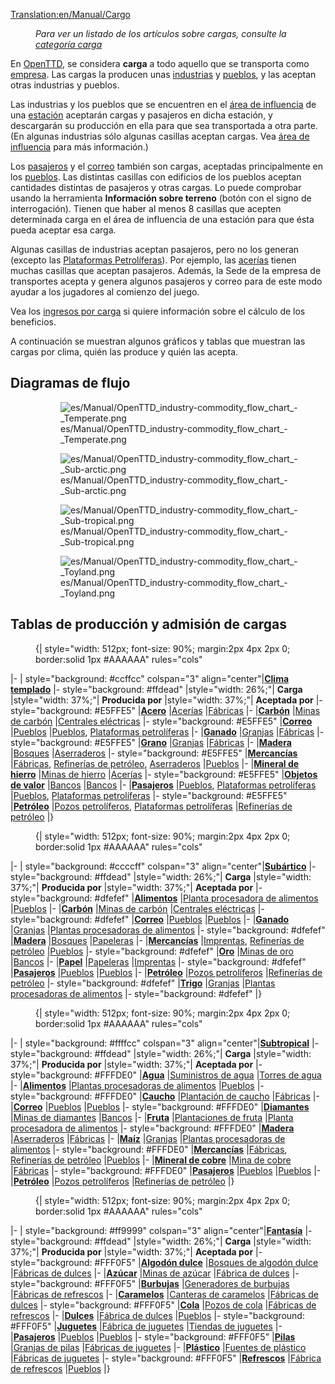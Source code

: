 [[Translation:en/Manual/Cargo]]
{{es/Manual/Tabla de contenido}}
:''Para ver un listado de los artículos sobre cargas, consulte la [[:Category:es/Carga|categoría carga]]''

En [[es/Manual/Main Page|OpenTTD]], se considera '''carga''' a todo aquello que se transporta como [[es/Manual/Empresa de transporte|empresa]]. Las cargas la producen unas [[es/Manual/Industrias|industrias]] y [[es/Manual/Pueblo|pueblos]], y las aceptan otras industrias y pueblos.

Las industrias y los pueblos que se encuentren en el [[es/Manual/Área de influencia|área de influencia]] de una [[es/Manual/Estaciones|estación]] aceptarán cargas y pasajeros en dicha estación, y descargarán su producción en ella para que sea transportada a otra parte. (En algunas industrias sólo algunas casillas aceptan cargas. Vea [[es/Manual/Área de influencia|área de influencia]] para más información.)

Los [[es/Manual/Base Set/Cargos/Pasajeros|pasajeros]] y el [[es/Manual/Base Set/Cargos/Correo|correo]] también son cargas, aceptadas principalmente en los [[es/Manual/Pueblo|pueblos]]. Las distintas casillas con edificios de los pueblos aceptan cantidades distintas de pasajeros y otras cargas. Lo puede comprobar usando la herramienta '''Información sobre terreno''' (botón con el signo de interrogación). Tienen que haber al menos 8 casillas que acepten determinada carga en el área de influencia de una estación para que ésta pueda aceptar esa carga.

Algunas casillas de industrias aceptan pasajeros, pero no los generan (excepto las [[es/Manual/Base Set/Industries/Plataforma petrolífera|Plataformas Petrolíferas]]). Por ejemplo, las [[es/Manual/Base Set/Industries/Acería|acerías]] tienen muchas casillas que aceptan pasajeros. Además, la Sede de la empresa de transportes acepta y genera algunos pasajeros y correo para de este modo ayudar a los jugadores al comienzo del juego.

Vea los [[es/Manual/Game Mechanics/Ingresos por carga|ingresos por carga]] si quiere información sobre el cálculo de los beneficios.

A continuación se muestran algunos gráficos y tablas que muestran las cargas por clima, quién las produce y quién las acepta.

<div style="clear:both;"><!--this div puts the flowcharts in a more beautiful arrangement on higher (1280x1024) resolutions--></div>
==Diagramas de flujo==
:[[File:es/Manual/OpenTTD industry-commodity flow chart - Temperate.png|border]]

:[[File:es/Manual/OpenTTD industry-commodity flow chart - Sub-arctic.png|border]]

:[[File:es/Manual/OpenTTD industry-commodity flow chart - Sub-tropical.png|border]]

:[[File:es/Manual/OpenTTD industry-commodity flow chart - Toyland.png|border]]

==Tablas de producción y admisión de cargas==
:{| {{en/Wikitable}} style="width: 512px; font-size: 90%; margin:2px 4px 2px 0; border:solid 1px #AAAAAA" rules="cols"
|- 
| style="background: #ccffcc" colspan="3" align="center"|'''[[es/Manual/Clima|Clima templado]]'''
|- style="background: #ffdead"
|style="width: 26%;"| '''Carga'''
|style="width: 37%;"| '''Producida por'''
|style="width: 37%;"| '''Aceptada por'''
|- style="background: #E5FFE5"
|'''[[es/Manual/Base Set/Cargos/Acero|Acero]]'''
|[[es/Manual/Base Set/Industries/Acería|Acerías]]
|[[es/Manual/Base Set/Industries/Fábrica|Fábricas]]
|-
|'''[[es/Manual/Base Set/Cargos/Carbón|Carbón]]'''
|[[es/Manual/Base Set/Industries/Mina de carbón|Minas de carbón]]
|[[es/Manual/Base Set/Industries/Central eléctrica|Centrales eléctricas]]
|- style="background: #E5FFE5"
|'''[[es/Manual/Base Set/Cargos/Correo|Correo]]'''
|[[es/Manual/Pueblo|Pueblos]]
|[[es/Manual/Pueblo|Pueblos]], [[es/Manual/Base Set/Industries/Plataforma petrolífera|Plataformas petrolíferas]]
|-
|'''[[es/Manual/Base Set/Cargos/Ganado|Ganado]]'''
|[[es/Manual/Base Set/Industries/Granja|Granjas]]
|[[es/Manual/Base Set/Industries/Fábrica|Fábricas]]
|- style="background: #E5FFE5"
|'''[[es/Manual/Base Set/Cargos/Grano|Grano]]'''
|[[es/Manual/Base Set/Industries/Granja|Granjas]]
|[[es/Manual/Base Set/Industries/Fábrica|Fábricas]]
|-
|'''[[es/Manual/Base Set/Cargos/Madera|Madera]]'''
|[[es/Manual/Base Set/Industries/Bosque|Bosques]]
|[[es/Manual/Base Set/Industries/Aserradero|Aserraderos]]
|- style="background: #E5FFE5"
|'''[[es/Manual/Base Set/Cargos/Mercancías|Mercancías]]'''
|[[es/Manual/Base Set/Industries/Fábrica|Fábricas]], [[es/Manual/Base Set/Industries/Refinería de petróleo|Refinerías de petróleo]], [[es/Manual/Base Set/Industries/Aserradero|Aserraderos]]
|[[es/Manual/Pueblo|Pueblos]]
|-
|'''[[es/Manual/Base Set/Cargos/Mineral de hierro|Mineral de hierro]]'''
|[[es/Manual/Base Set/Industries/Mina de hierro|Minas de hierro]]
|[[es/Manual/Base Set/Industries/Acería|Acerías]]
|- style="background: #E5FFE5"
|'''[[es/Manual/Base Set/Cargos/Objetos de valor|Objetos de valor]]'''
|[[es/Manual/Base Set/Industries/Banco|Bancos]]
|[[es/Manual/Base Set/Industries/Banco|Bancos]]
|-
|'''[[es/Manual/Base Set/Cargos/Pasajeros|Pasajeros]]'''
|[[es/Manual/Pueblo|Pueblos]], [[es/Manual/Base Set/Industries/Plataforma petrolífera|Plataformas petrolíferas]]
|[[es/Manual/Pueblo|Pueblos]], [[es/Manual/Base Set/Industries/Plataforma petrolífera|Plataformas petrolíferas]]
|- style="background: #E5FFE5"
|'''[[es/Manual/Base Set/Cargos/Petróleo|Petróleo]]'''
|[[es/Manual/Base Set/Industries/Pozos petrolíferos|Pozos petrolíferos]], [[es/Manual/Base Set/Industries/Plataforma petrolífera|Plataformas petrolíferas]]
|[[es/Manual/Base Set/Industries/Refinería de petróleo|Refinerías de petróleo]]
|}

:{| {{en/Wikitable}} style="width: 512px; font-size: 90%; margin:2px 4px 2px 0; border:solid 1px #AAAAAA" rules="cols"
|- 
| style="background: #ccccff" colspan="3" align="center"|'''[[es/Manual/Clima|Subártico]]'''
|- style="background: #ffdead"
|style="width: 26%;"| '''Carga'''
|style="width: 37%;"| '''Producida por'''
|style="width: 37%;"| '''Aceptada por'''
|- style="background: #dfefef"
|'''[[es/Manual/Base Set/Cargos/Alimentos|Alimentos]]'''
|[[es/Manual/Base Set/Industries/Planta procesadora de alimentos|Planta procesadora de alimentos]]
|[[es/Manual/Pueblo|Pueblos]]
|-
|'''[[es/Manual/Base Set/Cargos/Carbón|Carbón]]'''
|[[es/Manual/Base Set/Industries/Mina de carbón|Minas de carbón]]
|[[es/Manual/Base Set/Industries/Central eléctrica|Centrales eléctricas]]
|- style="background: #dfefef"
|'''[[es/Manual/Base Set/Cargos/Correo|Correo]]'''
|[[es/Manual/Pueblo|Pueblos]]
|[[es/Manual/Pueblo|Pueblos]]
|-
|'''[[es/Manual/Base Set/Cargos/Ganado|Ganado]]'''
|[[es/Manual/Base Set/Industries/Granja|Granjas]]
|[[es/Manual/Base Set/Industries/Planta procesadora de alimentos|Plantas procesadoras de alimentos]]
|- style="background: #dfefef"
|'''[[es/Manual/Base Set/Cargos/Madera|Madera]]'''
|[[es/Manual/Base Set/Industries/Bosque|Bosques]]
|[[es/Manual/Base Set/Industries/Papelera|Papeleras]]
|-
|'''[[es/Manual/Base Set/Cargos/Mercancías|Mercancías]]'''
|[[es/Manual/Base Set/Industries/Imprenta|Imprentas]], [[es/Manual/Base Set/Industries/Refinería de petróleo|Refinerías de petróleo]]
|[[es/Manual/Pueblo|Pueblos]]
|- style="background: #dfefef"
|'''[[es/Manual/Base Set/Cargos/Oro|Oro]]'''
|[[es/Manual/Base Set/Industries/Mina de oro|Minas de oro]]
|[[es/Manual/Base Set/Industries/Banco|Bancos]]
|-
|'''[[es/Manual/Base Set/Cargos/Papel|Papel]]'''
|[[es/Manual/Base Set/Industries/Papelera|Papeleras]]
|[[es/Manual/Base Set/Industries/Imprenta|Imprentas]]
|- style="background: #dfefef"
|'''[[es/Manual/Base Set/Cargos/Pasajeros|Pasajeros]]'''
|[[es/Manual/Pueblo|Pueblos]]
|[[es/Manual/Pueblo|Pueblos]]
|-
|'''[[es/Manual/Base Set/Cargos/Petróleo|Petróleo]]'''
|[[es/Manual/Base Set/Industries/Pozos petrolíferos|Pozos petrolíferos]]
|[[es/Manual/Base Set/Industries/Refinería de petróleo|Refinerías de petróleo]]
|- style="background: #dfefef"
|'''[[es/Manual/Base Set/Cargos/Trigo|Trigo]]'''
|[[es/Manual/Base Set/Industries/Granja|Granjas]]
|[[es/Manual/Base Set/Industries/Planta procesadora de alimentos|Plantas procesadoras de alimentos]]
|- style="background: #dfefef"
|}

:{| {{en/Wikitable}} style="width: 512px; font-size: 90%; margin:2px 4px 2px 0; border:solid 1px #AAAAAA" rules="cols"
|- 
| style="background: #ffffcc" colspan="3" align="center"|'''[[es/Manual/Clima|Subtropical]]'''
|- style="background: #ffdead"
|style="width: 26%;"| '''Carga'''
|style="width: 37%;"| '''Producida por'''
|style="width: 37%;"| '''Aceptada por'''
|- style="background: #FFFDE0"
|'''[[es/Manual/Base Set/Cargos/Agua|Agua]]'''
|[[es/Manual/Base Set/Industries/Suministro de agua|Suministros de agua]]
|[[es/Manual/Base Set/Industries/Torre de agua|Torres de agua]]
|-
|'''[[es/Manual/Base Set/Cargos/Alimentos|Alimentos]]'''
|[[es/Manual/Base Set/Industries/Planta procesadora de alimentos|Plantas procesadoras de alimentos]]
|[[es/Manual/Pueblo|Pueblos]]
|- style="background: #FFFDE0"
|'''[[es/Manual/Base Set/Cargos/Caucho|Caucho]]'''
|[[es/Manual/Base Set/Industries/Plantación de caucho|Plantación de caucho]]
|[[es/Manual/Base Set/Industries/Fábrica|Fábricas]]
|-
|'''[[es/Manual/Base Set/Cargos/Correo|Correo]]'''
|[[es/Manual/Pueblo|Pueblos]]
|[[es/Manual/Pueblo|Pueblos]]
|- style="background: #FFFDE0"
|'''[[es/Manual/Base Set/Cargos/Diamantes|Diamantes]]'''
|[[es/Manual/Base Set/Industries/Mina de diamantes|Minas de diamantes]]
|[[es/Manual/Base Set/Industries/Banco|Bancos]]
|-
|'''[[es/Manual/Base Set/Cargos/Fruta|Fruta]]'''
|[[es/Manual/Base Set/Industries/Plantación de fruta|Plantaciones de fruta]]
|[[es/Manual/Base Set/Industries/Planta procesadora de alimentos|Planta procesadora de alimentos]]
|- style="background: #FFFDE0"
|'''[[es/Manual/Base Set/Cargos/Madera|Madera]]'''
|[[es/Manual/Base Set/Industries/Aserradero|Aserraderos]]
|[[es/Manual/Base Set/Industries/Fábrica|Fábricas]]
|-
|'''[[es/Manual/Base Set/Cargos/Maíz|Maíz]]'''
|[[es/Manual/Base Set/Industries/Granja|Granjas]]
|[[es/Manual/Base Set/Industries/Planta procesadora de alimentos|Plantas procesadoras de alimentos]]
|- style="background: #FFFDE0"
|'''[[es/Manual/Base Set/Cargos/Mercancías|Mercancías]]'''
|[[es/Manual/Base Set/Industries/Fábrica|Fábricas]], [[es/Manual/Base Set/Industries/Refinería de petróleo|Refinerías de petróleo]]
|[[es/Manual/Pueblo|Pueblos]]
|-
|'''[[es/Manual/Base Set/Cargos/Mineral de cobre|Mineral de cobre]]'''
|[[es/Manual/Base Set/Industries/Mina de cobre|Mina de cobre]]
|[[es/Manual/Base Set/Industries/Fábrica|Fábricas]]
|- style="background: #FFFDE0"
|'''[[es/Manual/Base Set/Cargos/Pasajeros|Pasajeros]]'''
|[[es/Manual/Pueblo|Pueblos]]
|[[es/Manual/Pueblo|Pueblos]]
|-
|'''[[es/Manual/Base Set/Cargos/Petróleo|Petróleo]]'''
|[[es/Manual/Base Set/Industries/Pozos petrolíferos|Pozos petrolíferos]]
|[[es/Manual/Base Set/Industries/Refinería de petróleo|Refinerías de petróleo]]
|}

:{| {{en/Wikitable}} style="width: 512px; font-size: 90%; margin:2px 4px 2px 0; border:solid 1px #AAAAAA" rules="cols"
|- 
| style="background: #ff9999" colspan="3" align="center"|'''[[es/Manual/Clima|Fantasía]]'''
|- style="background: #ffdead"
|style="width: 26%;"| '''Carga'''
|style="width: 37%;"| '''Producida por'''
|style="width: 37%;"| '''Aceptada por'''
|- style="background: #FFF0F5"
|'''[[es/Manual/Base Set/Cargos/Algodón dulce|Algodón dulce]]''' 
|[[es/Manual/Base Set/Industries/Bosque de algodón dulce|Bosques de algodón dulce]]
|[[es/Manual/Base Set/Industries/Fábrica de dulces|Fábricas de dulces]]
|-
|'''[[es/Manual/Base Set/Cargos/Azúcar|Azúcar]]'''
|[[es/Manual/Base Set/Industries/Mina de azúcar|Minas de azúcar]]
|[[es/Manual/Base Set/Industries/Fábrica de dulces|Fábrica de dulces]]
|- style="background: #FFF0F5"
|'''[[es/Manual/Base Set/Cargos/Burbujas|Burbujas]]'''
|[[es/Manual/Base Set/Industries/Generador de burbujas|Generadores de burbujas]]
|[[es/Manual/Base Set/Industries/Fábrica de refrescos|Fábricas de refrescos]]
|-
|'''[[es/Manual/Base Set/Cargos/Caramelos|Caramelos]]'''
|[[es/Manual/Base Set/Industries/Cantera de caramelos|Canteras de caramelos]]
|[[es/Manual/Base Set/Industries/Fábrica de dulces|Fábricas de dulces]]
|- style="background: #FFF0F5"
|'''[[es/Manual/Base Set/Cargos/Cola|Cola]]'''
|[[es/Manual/Base Set/Industries/Pozos de cola|Pozos de cola]]
|[[es/Manual/Base Set/Industries/Fábrica de refrescos|Fábricas de refrescos]]
|-
|'''[[es/Manual/Base Set/Cargos/Dulces|Dulces]]'''
|[[es/Manual/Base Set/Industries/Fábrica de dulces|Fábrica de dulces]]
|[[es/Manual/Pueblo|Pueblos]]
|- style="background: #FFF0F5"
|'''[[es/Manual/Base Set/Cargos/Juguetes|Juguetes]]'''
|[[es/Manual/Base Set/Industries/Fábrica de juguetes|Fábrica de juguetes]]
|[[es/Manual/Base Set/Industries/Tienda de juguetes|Tiendas de juguetes]]
|-
|'''[[es/Manual/Base Set/Cargos/Pasajeros|Pasajeros]]'''
|[[es/Manual/Pueblo|Pueblos]]
|[[es/Manual/Pueblo|Pueblos]]
|- style="background: #FFF0F5"
|'''[[es/Manual/Base Set/Cargos/Pilas|Pilas]]'''
|[[es/Manual/Base Set/Industries/Granja de pilas|Granjas de pilas]]
|[[es/Manual/Base Set/Industries/Fábrica de juguetes|Fábricas de juguetes]]
|-
|'''[[es/Manual/Base Set/Cargos/Plástico|Plástico]]'''
|[[es/Manual/Base Set/Industries/Fuentes de plástico|Fuentes de plástico]]
|[[es/Manual/Base Set/Industries/Fábrica de juguetes|Fábricas de juguetes]]
|- style="background: #FFF0F5"
|'''[[es/Manual/Base Set/Cargos/Refrescos|Refrescos]]'''
|[[es/Manual/Base Set/Industries/Fábrica de refrescos|Fábrica de refrescos]]
|[[es/Manual/Pueblo|Pueblos]]
|}